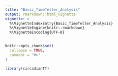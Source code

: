 ```yaml
---
title: "Basic_TimeTeller_Analysis"
output: rmarkdown::html_vignette
vignette: >
  %\VignetteIndexEntry{Basic_TimeTeller_Analysis}
  %\VignetteEngine{knitr::rmarkdown}
  %\VignetteEncoding{UTF-8}
---
```


```r
knitr::opts_chunk$set(
  collapse = TRUE,
  comment = "#>"
)
```

```r
library(circadianTT)
```
